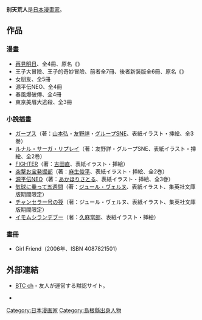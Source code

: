 {{japanese|japanese=別天 荒人|kana=べってん こうと|romaji=Betten Kōto}}
{{漫畫}}
'''别天荒人'''{{BD|1973年|6月25日|catIdx=Betten Kouto}}是[[日本|日本]][[漫畫家|漫畫家]]。

==作品==
===漫畫===
*[[再見明日|再見明日]]、全4冊、原名《{{lang|ja|明日泥棒}}》
*王子大冒險、王子的奇妙冒險、前者全7冊、後者新裝版全6冊、原名《{{lang|ja|プリンス・スタンダード}}》
*女朋友、全5冊
*源平伝NEO、全4冊
*春風爆破傳、全4冊
*東京美眉大逃殺、全3冊
===小說插畫===
* [[ガープス|ガープス]]（著：[[山本弘_(作家)|山本弘]]・[[友野詳|友野詳]]・[[グループSNE|グループSNE]]、表紙イラスト・挿絵、全3巻）
* [[ルナル・サーガ・リプレイ|ルナル・サーガ・リプレイ]]（著：友野詳・グループSNE、表紙イラスト・挿絵、全2巻）
* [[FIGHTER|FIGHTER]]（著：[[吉田直|吉田直]]、表紙イラスト・挿絵）
* [[突撃お宝発掘部|突撃お宝発掘部]]（著：[[麻生俊平|麻生俊平]]、表紙イラスト・挿絵、全2巻）
* [[源平伝NEO|源平伝NEO]]（著：[[あかほりさとる|あかほりさとる]]、表紙イラスト・挿絵、全3巻）
* [[気球に乗って五週間|気球に乗って五週間]]（著：[[ジュール・ヴェルヌ|ジュール・ヴェルヌ]]、表紙イラスト、集英社文庫版期間限定）
* [[チャンセラー号の筏|チャンセラー号の筏]]（著：ジュール・ヴェルヌ、表紙イラスト、集英社文庫版期間限定）
* [[イモムシランデブー|イモムシランデブー]]（著：[[久麻當郎|久麻當郎]]、表紙イラスト・挿絵）

===畫冊===
*Girl Friend（2006年、ISBN 4087821501）

==外部連結==
* {{ja}}[https://web.archive.org/web/20130627022318/http://www.amatsukami.jp/btc BTC ch] - 友人が運営する黙認サイト。
* {{ja}}{{Twitter|bet10co10|別天荒人}}

{{Japanese cartoonist-stub}}

{{DEFAULTSORT:Betten Kouto}}
[[Category:日本漫画家|Category:日本漫画家]]
[[Category:島根縣出身人物|Category:島根縣出身人物]]